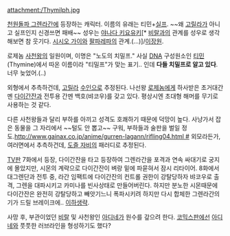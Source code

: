 attachment:/Thymilph.jpg

[[천원돌파 그렌라간]]에 등장하는 캐릭터. 이름의 유래는 티민+[[실프]]. ~~왜 [[고릴라]]가 아니고 실프인지 신경쓰면 패배~~ 성우는 [[야나다 키요유키]][* [[비랄]]과의 관계를 성우로 생각해보면 참 웃기다. [[시시오 가이]]와 [[팔파레파]]의 관계.(...)]/[[이장원]].

로제놈 [[사천왕]]의 일원이며, 이명은 "노도의 치밀프." 사실 [[DNA]] 구성원소인 [[티민]](Thymine)에서 따온 이름이라 "티밀프"가 맞는 표기.. 인데 '''다들 치밀프로 알고 있다'''. 너무 늦었어.(..) 

외형에서 추측하건데, [[고릴라]] [[수인]]으로 추정된다. 나선왕 [[로제놈]]에게 하사받은 초거대간멘 [[다이간잔]]과 전투용 간멘 백호(뱌코우)를 갖고 있다. 평상시엔 초대형 해머를 무기로 사용하는 것 같다.

다른 사천왕들과 달리 부하를 아끼고 성격도 호쾌하기 때문에 덕망이 높다. 사냥가서 잡은 동물을 그 자리에서 ~~털도 안 뽑고~~ 구워, 부하들과 술판을 벌일 정도.[[http://www.gainax.co.jp/anime/gurren-lagann/rifling04.html #]] 외모라든가, 여러면에서 추측하건데, [[도즐 자비]]의 패러디로 추정된다. 

[[TV판]] 7화에서 등장, 다이간잔을 타고 등장하여 그렌라간을 포격과 연속 싸대기로 궁지에 몰았지만, 시몬의 계략으로 다이간잔이 벼랑 밑에 파묻혀서 잠시 리타이어. 8화에서 대그렌단과 전투 중, 라간 임팩트에 다이간잔의 컨트롤 권한이 강탈당하자 뱌코우로 출격, 그렌을 대파시키고 카미나를 빈사상태로 만들어버린다. 하지만 분노한 시몬때문에 다이간잔은 완전히 강탈당하고 빼앗기느니 폭파시키려 하지만 다시 합체한 그렌라간의 기가 드릴 브레이크에.. [[이하생략]].

사망 후, 부관이었던 [[비랄]] 및 사천왕인 [[아디네]]가 원수를 갚으려 한다.
[[코믹스판]]에선 [[아디네]]와 풋풋한 러브라인을 형성하기도 했다?
